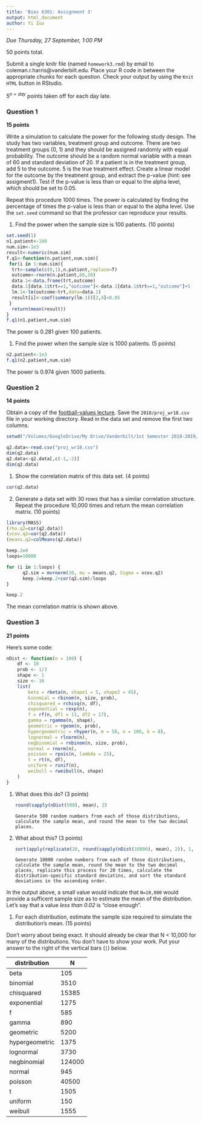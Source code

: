 ```yaml
---
title: 'Bios 6301: Assignment 3'
output: html_document
author: Yi Zuo
---
```


*Due Thursday, 27 September, 1:00 PM*

50 points total.

Submit a single knitr file (named `homework3.rmd`) by email to coleman.r.harris@vanderbilt.edu.
Place your R code in between the appropriate chunks for each question.
Check your output by using the `Knit HTML` button in RStudio.

$5^{n=day}$ points taken off for each day late.

### Question 1 ###

**15 points**

Write a simulation to calculate the power for the following study
design.  The study has two variables, treatment group and outcome.
There are two treatment groups (0, 1) and they should be assigned
randomly with equal probability.  The outcome should be a random normal
variable with a mean of 60 and standard deviation of 20.  If a patient
is in the treatment group, add 5 to the outcome.  5 is the true
treatment effect.  Create a linear model for the outcome by the
treatment group, and extract the p-value (hint: see assigment1).
Test if the p-value is less than or equal to the alpha level, which
should be set to 0.05.

Repeat this procedure 1000 times. The power is calculated by finding
the percentage of times the p-value is less than or equal to the alpha
level.  Use the `set.seed` command so that the professor can reproduce
your results.

1. Find the power when the sample size is 100 patients. (10 points)
```r
set.seed(1)
n1.patient<-100
num.sim<-1e3
result<-numeric(num.sim)
f.q1<-function(n.patient,num.sim){
 for(i in 1:num.sim){
  trt<-sample(c(0,1),n.patient,replace=T)
  outcome<-rnorm(n.patient,60,20)
  data.1<-data.frame(trt,outcome)
  data.1[data.1$trt==1,"outcome"]<-data.1[data.1$trt==1,"outcome"]+5
  lm.1<-lm(outcome~trt,data=data.1)
  result[i]<-coef(summary(lm.1))[2,4]<0.05
 }
  return(mean(result))
}
f.q1(n1.patient,num.sim)
```

The power is 0.281 given 100 patients.

1. Find the power when the sample size is 1000 patients. (5 points)
```r
n2.patient<-1e3
f.q1(n2.patient,num.sim)
```
The power is 0.974 given 1000 patients.

### Question 2 ###

**14 points**

Obtain a copy of the [football-values lecture](https://github.com/couthcommander/football-values).
Save the `2018/proj_wr18.csv` file in your working directory.  Read
in the data set and remove the first two columns.

```r
setwd("/Volumes/GoogleDrive/My Drive/Vanderbilt/1st Semester 2018-2019/BIOS6301 IntroStatComp/Homework_YZ/Assignment 3")

q2.data<-read.csv("proj_wr18.csv")
dim(q2.data)
q2.data<-q2.data[,c(-1,-2)]
dim(q2.data)
```

1. Show the correlation matrix of this data set. (4 points)
```r
cor(q2.data)
```

2. Generate a data set with 30 rows that has a similar correlation
structure.  Repeat the procedure 10,000 times and return the mean
correlation matrix. (10 points)

```r
library(MASS)
(rho.q2=cor(q2.data))
(vcov.q2=var(q2.data))	
(means.q2=colMeans(q2.data))

keep.2=0
loops=10000

for (i in 1:loops) {
      q2.sim = mvrnorm(30, mu = means.q2, Sigma = vcov.q2)
      keep.2=keep.2+cor(q2.sim)/loops 
}

keep.2
```
The mean correlation matrix is shown above.


### Question 3 ###

**21 points**

Here's some code:

```r
nDist <- function(n = 100) {
    df <- 10
    prob <- 1/3
    shape <- 1
    size <- 16
    list(
        beta = rbeta(n, shape1 = 5, shape2 = 45),
        binomial = rbinom(n, size, prob),
        chisquared = rchisq(n, df),
        exponential = rexp(n),
        f = rf(n, df1 = 11, df2 = 17),
        gamma = rgamma(n, shape),
        geometric = rgeom(n, prob),
        hypergeometric = rhyper(n, m = 50, n = 100, k = 8),
        lognormal = rlnorm(n),
        negbinomial = rnbinom(n, size, prob),
        normal = rnorm(n),
        poisson = rpois(n, lambda = 25),
        t = rt(n, df),
        uniform = runif(n),
        weibull = rweibull(n, shape)
    )
}
```

1. What does this do? (3 points)

    ```r
    round(sapply(nDist(500), mean), 2)
    ```
    
    ```
    Generate 500 random numbers from each of those distributions, calculate the sample mean, and round the mean to the two decimal places.
    ```

1. What about this? (3 points)

    ```r
    sort(apply(replicate(20, round(sapply(nDist(10000), mean), 2)), 1, sd))
    ```
    
    ```
    Generate 10000 random numbers from each of those distributions, calculate the sample mean, round the mean to the two decimal places, replicate this process for 20 times, calculate the distribution-specific standard deviatins, and sort the standard deviations in the ascending order.
    ```

  In the output above, a small value would indicate that `N=10,000` would provide a sufficent sample size as to estimate the mean of the distribution. Let's say that a value *less than 0.02* is "close enough".

1. For each distribution, estimate the sample size required to simulate the distribution's mean. (15 points)

Don't worry about being exact. It should already be clear that N < 10,000 for many of the distributions. You don't have to show your work. Put your answer to the right of the vertical bars (`|`) below.

distribution|N
---|---
beta|105
binomial|3510
chisquared|15385
exponential|1275
f|585
gamma|890
geometric|5200
hypergeometric|1375
lognormal|3730
negbinomial|124000
normal|945
poisson|40500
t|1505
uniform|150
weibull|1555
